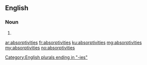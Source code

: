 ==English==

===Noun===
{{head|en|plural}}

# {{plural of|absorptivity|lang=en}}

[[Category:English plurals ending in "-ies"]]

[[ar:absorptivities]]
[[fr:absorptivities]]
[[ku:absorptivities]]
[[mg:absorptivities]]
[[my:absorptivities]]
[[no:absorptivities]]